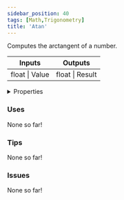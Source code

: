 ```yaml
---
sidebar_position: 40
tags: [Math,Trigonometry]
title: 'Atan'
---
```


Computes the arctangent of a number.



<IChip uuid="84646ed2-015e-4a8b-9d37-5115cb9ebadc"/>

<table><thead><tr><th>Inputs</th><th>Outputs</th></tr></thead><tbody><tr><td>float | Value</td><td>float | Result</td></tr></tbody></table>

<details>
  <summary>Properties</summary>
  <div>
    <div>
    <table>
      <tbody>
        <tr>
          <td>Is beta required?</td>
          <td>No</td>
        </tr>
        <tr>
          <td>Is chip a trolling risk?</td>
          <td>No</td>
        </tr>
        <tr>
          <td>Is chip a role assignment risk?</td>
          <td>No</td>
        </tr>
        <tr>
          <td>Chip UUID</td>
          <td>84646ed2-015e-4a8b-9d37-5115cb9ebadc</td>
        </tr>
        <tr>
          <td>Room availability</td>
          <td>Available everywhere</td>
        </tr>
      </tbody>
    </table>
    </div>
  </div>
</details>

### Uses

None so far!

### Tips

None so far!

### Issues

None so far!